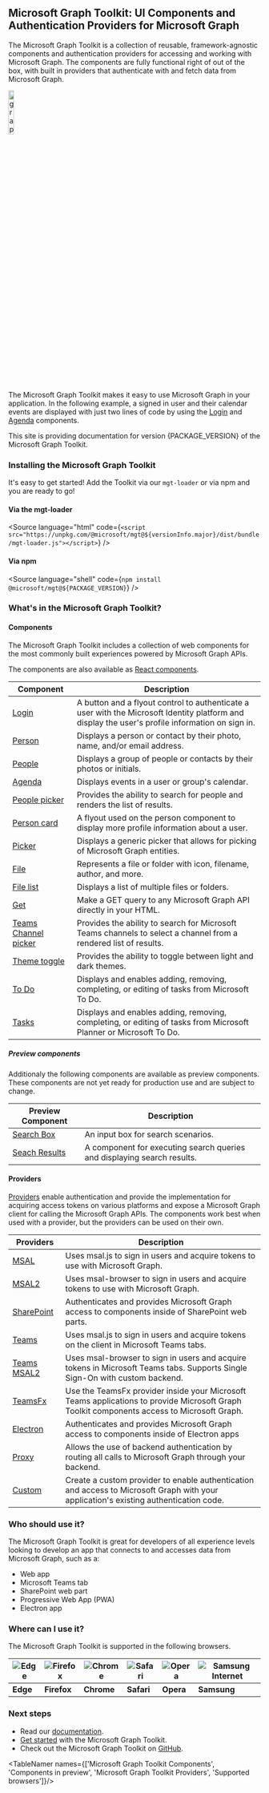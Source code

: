 
<Meta title="Overview" />

## Microsoft Graph Toolkit: UI Components and Authentication Providers for Microsoft Graph

The Microsoft Graph Toolkit is a collection of reusable, framework-agnostic components and authentication providers for accessing and working with Microsoft Graph. The components are fully functional right of out of the box, with built in providers that authenticate with and fetch data from Microsoft Graph.

<img src="graff.png" class="docs-img-centered" alt="graph logo" width="15%"/>

The Microsoft Graph Toolkit makes it easy to use Microsoft Graph in your application. In the following example, a signed in user and their calendar events are displayed with just two lines of code by using the [Login](?path=/story/components-mgt-login--login) and [Agenda](?path=/story/components-mgt-agenda--simple) components.

<p>This site is providing documentation for version {PACKAGE_VERSION} of the Microsoft Graph Toolkit.</p>

### Installing the Microsoft Graph Toolkit

It's easy to get started! Add the Toolkit via our `mgt-loader` or via npm and you are ready to go!

#### Via the mgt-loader

<Source
 language="html"
 code={`<script src="https://unpkg.com/@microsoft/mgt@${versionInfo.major}/dist/bundle/mgt-loader.js"></script>`}
/>

#### Via npm

<Source
 language="shell"
 code={`npm install @microsoft/mgt@${PACKAGE_VERSION}`}
/>

### What's in the Microsoft Graph Toolkit?

#### Components

The Microsoft Graph Toolkit includes a collection of web components for the most commonly built experiences powered by Microsoft Graph APIs.

The components are also available as [React components](https://learn.microsoft.com/graph/toolkit/get-started/mgt-react).

| Component                                                                                      | Description                                                                                                                                      |
| ---------------------------------------------------------------------------------------------- | ------------------------------------------------------------------------------------------------------------------------------------------------ |
| [Login](?path=/story/components-mgt-login--login)                                              | A button and a flyout control to authenticate a user with the Microsoft Identity platform and display the user's profile information on sign in. |
| [Person](?path=/story/components-mgt-person--person)                                           | Displays a person or contact by their photo, name, and/or email address.                                                                         |
| [People](?path=/story/components-mgt-people--people)                                           | Displays a group of people or contacts by their photos or initials.                                                                              |
| [Agenda](?path=/story/components-mgt-agenda--simple)                                           | Displays events in a user or group's calendar.                                                                                                   |
| [People picker](?path=/story/components-mgt-people-picker--people-picker)                      | Provides the ability to search for people and renders the list of results.                                                                       |
| [Person card](?path=/story/components-mgt-person-card--person-card)                            | A flyout used on the person component to display more profile information about a user.                                                          |
| [Picker](?path=/story/components-mgt-picker--picker)                                           | Displays a generic picker that allows for picking of Microsoft Graph entities.                                                                   |
| [File](?path=/story/components-mgt-file--file)                                                 | Represents a file or folder with icon, filename, author, and more.                                                                               |
| [File list](?path=/story/components-mgt-file-list--file-list)                                  | Displays a list of multiple files or folders.                                                                                                    |
| [Get](?path=/story/components-mgt-get--get-email)                                              | Make a GET query to any Microsoft Graph API directly in your HTML.                                                                               |
| [Teams Channel picker](?path=/story/components-mgt-teams-channel-picker--teams-channel-picker) | Provides the ability to search for Microsoft Teams channels to select a channel from a rendered list of results.                                 |
| [Theme toggle](?path=/story/components-mgt-theme-toggle--user-preference-driven)               | Provides the ability to toggle between light and dark themes.                                                                                    |
| [To Do](?path=/story/components-mgt-todo--todos)                                               | Displays and enables adding, removing, completing, or editing of tasks from Microsoft To Do.                                                     |
| [Tasks](?path=/story/components-mgt-tasks--tasks)                                              | Displays and enables adding, removing, completing, or editing of tasks from Microsoft Planner or Microsoft To Do.                                |

##### Preview components

Additionaly the following components are available as preview components. These components are not yet ready for production use and are subject to change.

| Preview Component                                                                | Description                                                                                                                                      |
| -------------------------------------------------------------------------------- | ------------------------------------------------------------------------------------------------------------------------------------------------ |
| [Search Box](?path=/story/preview-mgt-search-box--search-box)                    | An input box for search scenarios.                                                                                                               |
| [Seach Results](?path=/story/preview-mgt-search-results--search-results)         | A component for executing search queries and displaying search results.                                                                          |

#### Providers

[Providers](https://learn.microsoft.com/graph/toolkit/providers/providers) enable authentication and provide the implementation for acquiring access tokens on various platforms and expose a Microsoft Graph client for calling the Microsoft Graph APIs. The components work best when used with a provider, but the providers can be used on their own.

| Providers                                                                      | Description                                                                                                                                |
| ------------------------------------------------------------------------------ | ------------------------------------------------------------------------------------------------------------------------------------------ |
| [MSAL](https://learn.microsoft.com/graph/toolkit/providers/msal)               | Uses msal.js to sign in users and acquire tokens to use with Microsoft Graph.                                                              |
| [MSAL2](https://learn.microsoft.com/graph/toolkit/providers/msal2)             | Uses msal-browser to sign in users and acquire tokens to use with Microsoft Graph.                                                         |
| [SharePoint](https://learn.microsoft.com/graph/toolkit/providers/sharepoint)   | Authenticates and provides Microsoft Graph access to components inside of SharePoint web parts.                                            |
| [Teams](https://learn.microsoft.com/graph/toolkit/providers/teams)             | Uses msal.js to sign in users and acquire tokens on the client in Microsoft Teams tabs.                                                    |
| [Teams MSAL2](https://learn.microsoft.com/graph/toolkit/providers/teams-msal2) | Uses msal-browser to sign in users and acquire tokens in Microsoft Teams tabs. Supports Single Sign-On with custom backend.                |
| [TeamsFx](https://learn.microsoft.com/graph/toolkit/providers/teamsfx)         | Use the TeamsFx provider inside your Microsoft Teams applications to provide Microsoft Graph Toolkit components access to Microsoft Graph. |
| [Electron](https://learn.microsoft.com/graph/toolkit/providers/electron)       | Authenticates and provides Microsoft Graph access to components inside of Electron apps                                                    |
| [Proxy](https://learn.microsoft.com/graph/toolkit/providers/proxy)             | Allows the use of backend authentication by routing all calls to Microsoft Graph through your backend.                                     |
| [Custom](https://learn.microsoft.com/graph/toolkit/providers/custom)           | Create a custom provider to enable authentication and access to Microsoft Graph with your application's existing authentication code.      |

### Who should use it?

The Microsoft Graph Toolkit is great for developers of all experience levels looking to develop an app that connects to and accesses data from Microsoft Graph, such as a:

- Web app
- Microsoft Teams tab
- SharePoint web part
- Progressive Web App (PWA)
- Electron app

### Where can I use it?

The Microsoft Graph Toolkit is supported in the following browsers.

| ![Edge](https://learn.microsoft.com/graph/toolkit/images/edgeIcon.png) | ![Firefox](https://learn.microsoft.com/graph/toolkit/images/firefoxIcon.png) | ![Chrome](https://learn.microsoft.com/graph/toolkit/images/chromeIcon.png) | ![Safari](https://learn.microsoft.com/graph/toolkit/images/safariIcon.png) | ![Opera](https://learn.microsoft.com/graph/toolkit/images/operaIcon.png) | ![Samsung Internet](https://learn.microsoft.com/graph/toolkit/images/samsungInternetIcon.png) |
| ---------------------------------------------------------------------- | ---------------------------------------------------------------------------- | -------------------------------------------------------------------------- | -------------------------------------------------------------------------- | ------------------------------------------------------------------------ | --------------------------------------------------------------------------------------------- |
| **Edge**                                                               | **Firefox**                                                                  | **Chrome**                                                                 | **Safari**                                                                 | **Opera**                                                                | **Samsung**                                                                                   |

### Next steps

- Read our [documentation](https://aka.ms/mgt/docs).
- [Get started](https://learn.microsoft.com/graph/toolkit/get-started/overview) with the Microsoft Graph Toolkit.
- Check out the Microsoft Graph Toolkit on [GitHub](https://aka.ms/mgt).

<TableNamer names={['Microsoft Graph Toolkit Components', 'Components in preview', 'Microsoft Graph Toolkit Providers', 'Supported browsers']}/>